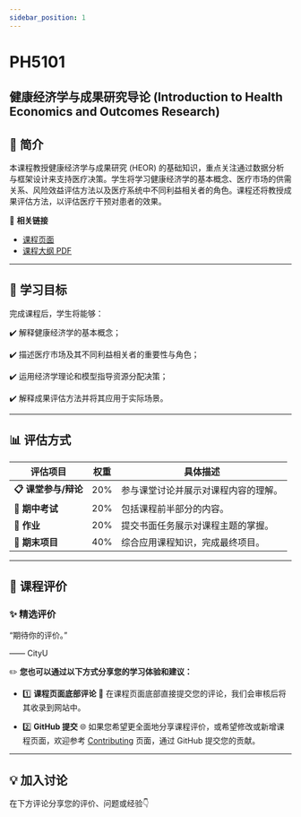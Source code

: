 ```yaml
---
sidebar_position: 1
---
```


# PH5101
## 健康经济学与成果研究导论 (Introduction to Health Economics and Outcomes Research)

## **📘 简介**
本课程教授健康经济学与成果研究 (HEOR) 的基础知识，重点关注通过数据分析与框架设计来支持医疗决策。学生将学习健康经济学的基本概念、医疗市场的供需关系、风险效益评估方法以及医疗系统中不同利益相关者的角色。课程还将教授成果评估方法，以评估医疗干预对患者的效果。

🔗 **相关链接**
- [课程页面](https://www.cityu.edu.hk/catalogue/pg/202526/course/PH5101.htm)
- [课程大纲 PDF](https://www.cityu.edu.hk/catalogue/pg/202526/course/PH5101.pdf)

---

## **🎯 学习目标**

完成课程后，学生将能够：

✔️ 解释健康经济学的基本概念；

✔️ 描述医疗市场及其不同利益相关者的重要性与角色；

✔️ 运用经济学理论和模型指导资源分配决策；

✔️ 解释成果评估方法并将其应用于实际场景。

---

## **📊 评估方式**

| **评估项目**          | **权重** | **具体描述**                                                                                       |
|----------------------|---------|---------------------------------------------------------------------------------------------------|
| **📋 课堂参与/辩论**   | 20%      | 参与课堂讨论并展示对课程内容的理解。                                                                  |
| **📂 期中考试**        | 20%      | 包括课程前半部分的内容。                                                                             |
| **📂 作业**           | 20%      | 提交书面任务展示对课程主题的掌握。                                                                     |
| **📂 期末项目**        | 40%      | 综合应用课程知识，完成最终项目。                                                                       |

---

## **💬 课程评价**

### ✨ **精选评价**
<div className={commentStyles.commentBox}>
    <p className={commentStyles.commentText}>
        “期待你的评价。”
    </p>
    <p className={commentStyles.commentAuthor}>—— CityU</p>
</div>

✏️ **您也可以通过以下方式分享您的学习体验和建议：**

- 1️⃣ **课程页面底部评论**
💬 在课程页面底部直接提交您的评论，我们会审核后将其收录到网站中。

- 2️⃣ **GitHub 提交**
🌐 如果您希望更全面地分享课程评价，或希望修改或新增课程页面，欢迎参考 [Contributing](/contributing) 页面，通过 GitHub 提交您的贡献。

---

## **💡 加入讨论**

在下方评论分享您的评价、问题或经验👇
<Utterances />
